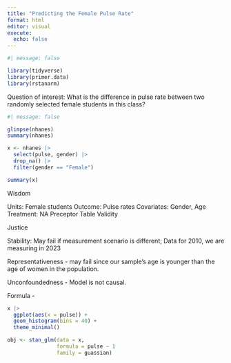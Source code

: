 ```yaml
---
title: "Predicting the Female Pulse Rate"
format: html
editor: visual
execute: 
  echo: false
---
```


```r
#| message: false

library(tidyverse)
library(primer.data)
library(rstanarm)
```

Question of interest: What is the difference in pulse rate between two randomly selected female students in this class?

```r
#| message: false

glimpse(nhanes)
summary(nhanes)

x <- nhanes |> 
  select(pulse, gender) |>
  drop_na() |>
  filter(gender == "Female")

summary(x)
```

Wisdom

Units: Female students
Outcome: Pulse rates
Covariates: Gender, Age
Treatment: NA
Preceptor Table
Validity

Justice

Stability: May fail if measurement scenario is different; Data for 2010, we are measuring in 2023

Representativeness - may fail since our sample's age is younger than the age of women in the population.

Unconfoundedness - Model is not causal.

Formula - 

```r
x |>
  ggplot(aes(x = pulse)) +
  geom_histogram(bins = 40) +
  theme_minimal()

obj <- stan_glm(data = x,
                formula = pulse ~ 1
                family = guassian)
```
